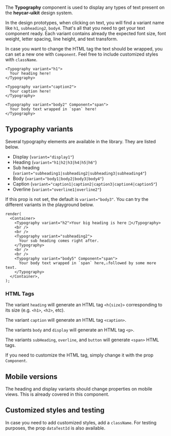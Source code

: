 
The **Typography** component is used to display any types of text present on the **heycar-uikit** design system.

In the design prototypes, when clicking on text, you will find a variant name like `h1`, `subheading2`, `body4`. That's all that you need to get your text component ready.
Each variant contains already the expected font size, font weight, letter spacing, line height, and text transform.

In case you want to change the HTML tag the text should be wrapped, you can set a new one with `Component`. Feel free to include customized styles with `className`.

```tsx
<Typography variant="h1">
  Your heading here!
</Typography>

<Typography variant="caption2">
  Your caption here!
</Typography>

<Typography variant="body2" Component="span">
  Your body text wrapped in `span` here!
</Typography>
```

## Typography variants

Several typography elements are available in the library. They are listed below.

- Display (`variant="display1"`)
- Heading (`variant="h1|h2|h3|h4|h5|h6"`)
- Sub heading (`variant="subheading1|subheading2|subheading3|subheading4"`)
- Body (`variant="body1|body2|body3|body4"`)
- Caption (`variant="caption1|caption2|caption3|caption4|caption5"`)
- Overline (`variant="overline1|overline2"`)

If this prop is not set, the default is `variant="body3"`. You can try the different variants in the playground below.

```tsx live
render(
  <Container>
    <Typography variant="h2">Your big heading is here 🤩</Typography>
    <br />
    <br />
    <Typography variant="subheading2">
      Your sub heading comes right after.
    </Typography>
    <br />
    <br />
    <Typography variant="body5" Component="span">
      Your body text wrapped in `span` here,⚠️followed by some more text.
    </Typography>
  </Container>,
);
```

### HTML Tags

The variant `heading` will generate an HTML tag `<h{size}>` corresponding to its size (e.g. `<h1>`, `<h2>`, etc).

The variant `caption` will generate an HTML tag `<caption>`.

The variants `body` and `display` will generate an HTML tag `<p>`.

The variants `subHeading`, `overline`, and `button` will generate `<span>` HTML tags.

If you need to customize the HTML tag, simply change it with the prop `Component`.

## Mobile versions

The heading and display variants should change properties on mobile views. This is already covered in this component.

## Customized styles and testing

In case you need to add customized styles, add a `className`. For testing purposes, the prop `dataTestId` is also available.
